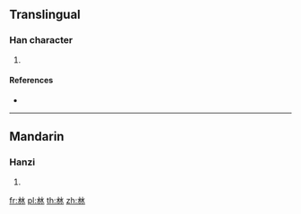 ==Translingual==

===Han character===
{{Han char|rn=85|rad=水|as=04|sn=8|four=12230|canj=EE,XXEE|ids=⿰水水}}

# {{defn|Han|sort=水04}}

====References====
* {{Han ref|kx=0612.050|dkj=17219|dj=1005.090|hdz=31557.010|uh=6C9D|ud=27805|bh=CD44|bd=52548}}

----

==Mandarin==

===Hanzi===
{{cmn-hanzi|pin=[[zhuǐ]] ([[zhui3]])|wg=chui<sup>3</sup>}}

# {{defn|lang=cmn|sort=水04}}

[[fr:沝]]
[[pl:沝]]
[[th:沝]]
[[zh:沝]]
